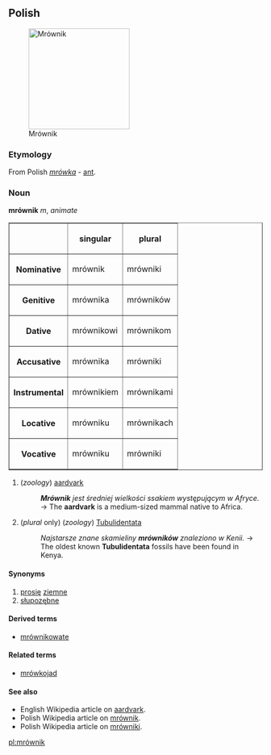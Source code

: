 ==Polish==
[[Image:Erdferkel-drawing.jpg|thumb|right|200px|Mrównik]] 

===Etymology===
From Polish ''[[mrówka]]'' - [[ant]].

===Noun===
'''mrównik''' ''m'', ''animate''

<table border=1>
<tr><th><th>singular<th>plural</tr>
<tr><th>Nominative<td>mrównik<td>mrówniki</tr>
<tr><th>Genitive<td>mrównika<td>mrówników</tr>
<tr><th>Dative<td>mrównikowi<td>mrównikom</tr>
<tr><th>Accusative<td>mrównika<td>mrówniki</tr>
<tr><th>Instrumental<td>mrównikiem<td>mrównikami</tr>
<tr><th>Locative<td>mrówniku<td>mrównikach</tr>
<tr><th>Vocative<td>mrówniku<td>mrówniki</tr>
</table>

#(''zoology'') [[aardvark]]
#:'''''Mrównik''' jest średniej wielkości ssakiem występującym w Afryce.'' → The '''aardvark''' is a medium-sized mammal native to Africa.
#(''plural'' only) (''zoology'') [[Tubulidentata]]
#:''Najstarsze znane skamieliny '''mrówników''' znaleziono w Kenii.'' → The oldest known '''Tubulidentata''' fossils have been found in Kenya.

====Synonyms====
#[[prosię]] [[ziemne]]
#[[słupozębne]]

====Derived terms====
*[[mrównikowate]]

====Related terms====
*[[mrówkojad]]

====See also====
*English Wikipedia article on [[w:aardvark|aardvark]].
*Polish Wikipedia article on [[:w:pl:mrównik|mrównik]].
*Polish Wikipedia article on [[:w:pl:mrówniki|mrówniki]].

[[pl:mrównik]]
